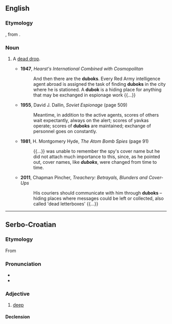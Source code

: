 ==English==

===Etymology===
{{bor|en|ru|дубо́к}}, from {{m|ru|дуб||oak tree}}.

===Noun===
{{en-noun}}

# {{lb|en|espionage}} A [[dead drop]].
#* '''1947''', ''Hearst's International Combined with Cosmopolitan''
#*: And then there are the '''duboks'''. Every Red Army intelligence agent abroad is assigned the task of finding '''duboks''' in the city where he is stationed. A '''dubok''' is a hiding place for anything that may be exchanged in espionage work {{...}}
#* '''1955''', David J. Dallin, ''Soviet Espionage'' (page 509)
#*: Meantime, in addition to the active agents, scores of others wait expectantly, always on the alert; scores of yavkas operate; scores of '''duboks''' are maintained; exchange of personnel goes on constantly.
#* '''1981''', H. Montgomery Hyde, ''The Atom Bomb Spies'' (page 91)
#*: {{...}} was unable to remember the spy's cover name but he did not attach much importance to this, since, as he pointed out, cover names, like '''''duboks''''', were changed from time to time.
#* '''2011''', Chapman Pincher, ''Treachery: Betrayals, Blunders and Cover-Ups''
#*: His couriers should communicate with him through '''duboks''' – hiding places where messages could be left or collected, also called 'dead letterboxes' {{...}}

----

==Serbo-Croatian==

===Etymology===
From {{inh|sh|sla-pro|*glǫbokъ}}

===Pronunciation===
* {{IPA|sh|/dǔbok/}}
* {{hyphenation|sh|du|bok}}

===Adjective===
{{sh-adj|head=dùbok|def=dùbokī|comp=dȕbljī}}

# [[deep]]

====Declension====
{{sh-adj-full|dubok|o|dublj|e}}